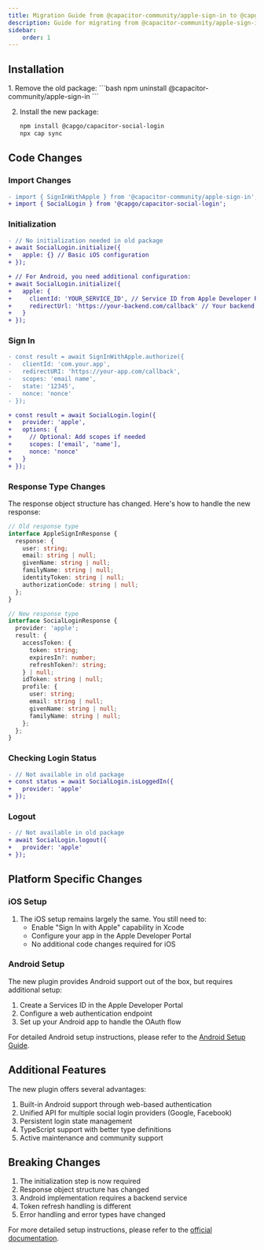 ```yaml
---
title: Migration Guide from @capacitor-community/apple-sign-in to @capgo/capacitor-social-login
description: Guide for migrating from @capacitor-community/apple-sign-in to @capgo/capacitor-social-login
sidebar:
    order: 1
---
```


## Installation

<Steps>
1. Remove the old package:
   ```bash
   npm uninstall @capacitor-community/apple-sign-in
   ```

2. Install the new package:
   ```bash
   npm install @capgo/capacitor-social-login
   npx cap sync
   ```
</Steps>

## Code Changes

### Import Changes
```diff
- import { SignInWithApple } from '@capacitor-community/apple-sign-in';
+ import { SocialLogin } from '@capgo/capacitor-social-login';
```

### Initialization
```diff
- // No initialization needed in old package
+ await SocialLogin.initialize({
+   apple: {} // Basic iOS configuration
+ });

+ // For Android, you need additional configuration:
+ await SocialLogin.initialize({
+   apple: {
+     clientId: 'YOUR_SERVICE_ID', // Service ID from Apple Developer Portal
+     redirectUrl: 'https://your-backend.com/callback' // Your backend callback URL. Please note that this URL behaves differently than in @capacitor-community/apple-sign-in. Please refer to the documentation for more details.
+   }
+ });
```

### Sign In
```diff
- const result = await SignInWithApple.authorize({
-   clientId: 'com.your.app',
-   redirectURI: 'https://your-app.com/callback',
-   scopes: 'email name',
-   state: '12345',
-   nonce: 'nonce'
- });

+ const result = await SocialLogin.login({
+   provider: 'apple',
+   options: {
+     // Optional: Add scopes if needed
+     scopes: ['email', 'name'],
+     nonce: 'nonce'
+   }
+ });
```

### Response Type Changes

The response object structure has changed. Here's how to handle the new response:

```typescript
// Old response type
interface AppleSignInResponse {
  response: {
    user: string;
    email: string | null;
    givenName: string | null;
    familyName: string | null;
    identityToken: string | null;
    authorizationCode: string | null;
  };
}

// New response type
interface SocialLoginResponse {
  provider: 'apple';
  result: {
    accessToken: {
      token: string;
      expiresIn?: number;
      refreshToken?: string;
    } | null;
    idToken: string | null;
    profile: {
      user: string;
      email: string | null;
      givenName: string | null;
      familyName: string | null;
    };
  };
}
```

### Checking Login Status
```diff
- // Not available in old package
+ const status = await SocialLogin.isLoggedIn({
+   provider: 'apple'
+ });
```

### Logout
```diff
- // Not available in old package
+ await SocialLogin.logout({
+   provider: 'apple'
+ });
```

## Platform Specific Changes

### iOS Setup

1. The iOS setup remains largely the same. You still need to:
   - Enable "Sign In with Apple" capability in Xcode
   - Configure your app in the Apple Developer Portal
   - No additional code changes required for iOS

### Android Setup

The new plugin provides Android support out of the box, but requires additional setup:

1. Create a Services ID in the Apple Developer Portal
2. Configure a web authentication endpoint
3. Set up your Android app to handle the OAuth flow

For detailed Android setup instructions, please refer to the [Android Setup Guide](/docs/plugins/social-login/apple/android/).

## Additional Features

The new plugin offers several advantages:

1. Built-in Android support through web-based authentication
2. Unified API for multiple social login providers (Google, Facebook)
3. Persistent login state management
4. TypeScript support with better type definitions
5. Active maintenance and community support

## Breaking Changes

1. The initialization step is now required
2. Response object structure has changed
3. Android implementation requires a backend service
4. Token refresh handling is different
5. Error handling and error types have changed

For more detailed setup instructions, please refer to the [official documentation](/docs/plugins/social-login/apple/general/). 
